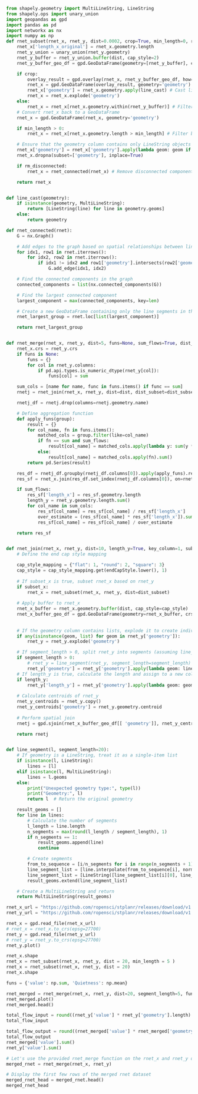 ```python
from shapely.geometry import MultiLineString, LineString
from shapely.ops import unary_union
import geopandas as gpd
import pandas as pd
import networkx as nx
import numpy as np
def rnet_subset(rnet_x, rnet_y, dist=0.0002, crop=True, min_length=0, rm_disconnected=True):
    rnet_x['length_x_original'] = rnet_x.geometry.length
    rnet_y_union = unary_union(rnet_y.geometry)
    rnet_y_buffer = rnet_y_union.buffer(dist, cap_style=2)
    rnet_y_buffer_geo_df = gpd.GeoDataFrame(geometry=[rnet_y_buffer], crs=rnet_y.crs)

    if crop:
        overlay_result = gpd.overlay(rnet_x, rnet_y_buffer_geo_df, how='intersection')
        rnet_x = gpd.GeoDataFrame(overlay_result, geometry='geometry')
        rnet_x['geometry'] = rnet_x.geometry.apply(line_cast) # Cast lines
        rnet_x = rnet_x.explode('geometry')
    else:
        rnet_x = rnet_x[rnet_x.geometry.within(rnet_y_buffer)] # Filter using within
    # Convert rnet_x back to a GeoDataFrame
    rnet_x = gpd.GeoDataFrame(rnet_x, geometry='geometry')

    if min_length > 0:
        rnet_x = rnet_x[rnet_x.geometry.length > min_length] # Filter by length

    # Ensure that the geometry column contains only LineString objects
    rnet_x['geometry'] = rnet_x['geometry'].apply(lambda geom: geom if isinstance(geom, LineString) else None)
    rnet_x.dropna(subset=['geometry'], inplace=True)

    if rm_disconnected:
        rnet_x = rnet_connected(rnet_x) # Remove disconnected components

    return rnet_x


def line_cast(geometry):
    if isinstance(geometry, MultiLineString):
        return [LineString(line) for line in geometry.geoms]
    else:
        return geometry

def rnet_connected(rnet):
    G = nx.Graph()

    # Add edges to the graph based on spatial relationships between line segments
    for idx1, row1 in rnet.iterrows():
        for idx2, row2 in rnet.iterrows():
            if idx1 != idx2 and row1['geometry'].intersects(row2['geometry']):
                G.add_edge(idx1, idx2)

    # Find the connected components in the graph
    connected_components = list(nx.connected_components(G))

    # Find the largest connected component
    largest_component = max(connected_components, key=len)

    # Create a new GeoDataFrame containing only the line segments in the largest connected component
    rnet_largest_group = rnet.loc[list(largest_component)]

    return rnet_largest_group


def rnet_merge(rnet_x, rnet_y, dist=5, funs=None, sum_flows=True, dist_subset=20, **kwargs):
    rnet_x.crs = rnet_y.crs
    if funs is None:
        funs = {}
        for col in rnet_y.columns:
            if pd.api.types.is_numeric_dtype(rnet_y[col]):
                funs[col] = sum

    sum_cols = [name for name, func in funs.items() if func == sum]
    rnetj = rnet_join(rnet_x, rnet_y, dist=dist, dist_subset=dist_subset, **kwargs)

    rnetj_df = rnetj.drop(columns=rnetj.geometry.name)

    # Define aggregation function
    def apply_funs(group):
        result = {}
        for col_name, fn in funs.items():
            matched_cols = group.filter(like=col_name)
            if fn == sum and sum_flows:
                result[col_name] = matched_cols.apply(lambda y: sum(y * group['length_y'])).sum()
            else:
                result[col_name] = matched_cols.apply(fn).sum()
        return pd.Series(result)

    res_df = rnetj_df.groupby(rnetj_df.columns[0]).apply(apply_funs).reset_index()
    res_sf = rnet_x.join(res_df.set_index(rnetj_df.columns[0]), on=rnet_x.index)

    if sum_flows:
        res_sf['length_x'] = res_sf.geometry.length
        length_y = rnet_y.geometry.length.sum()
        for col_name in sum_cols:
            res_sf[col_name] = res_sf[col_name] / res_sf['length_x']
            over_estimate = (res_sf[col_name] * res_sf['length_x']).sum() / (rnet_y[col_name] * length_y).sum()
            res_sf[col_name] = res_sf[col_name] / over_estimate

    return res_sf


def rnet_join(rnet_x, rnet_y, dist=10, length_y=True, key_column=1, subset_x=True, dist_subset=10, segment_length=0, endCapStyle="flat"):
    # Define the end cap style mapping

    cap_style_mapping = {"flat": 1, "round": 2, "square": 3}
    cap_style = cap_style_mapping.get(endCapStyle.lower(), 1)
    
    # If subset_x is true, subset rnet_x based on rnet_y
    if subset_x:
        rnet_x = rnet_subset(rnet_x, rnet_y, dist=dist_subset)
    
    # Apply buffer to rnet_x
    rnet_x_buffer = rnet_x.geometry.buffer(dist, cap_style=cap_style)
    rnet_x_buffer_geo_df = gpd.GeoDataFrame(geometry=rnet_x_buffer, crs=rnet_x.crs)
    
    
    # If the geometry column contains lists, explode it to create individual geometries
    if any(isinstance(geom, list) for geom in rnet_y['geometry']):
        rnet_y = rnet_y.explode('geometry')

    # If segment_length > 0, split rnet_y into segments (assuming line_segment function is defined)
    if segment_length > 0:
        # rnet_y = line_segment(rnet_y, segment_length=segment_length)
        rnet_y['geometry'] = rnet_y['geometry'].apply(lambda geom: line_segment(geom, segment_length=segment_length))
    # If length_y is true, calculate the length and assign to a new column
    if length_y:
        rnet_y['length_y'] = rnet_y['geometry'].apply(lambda geom: geom.length)
        
    # Calculate centroids of rnet_y
    rnet_y_centroids = rnet_y.copy()
    rnet_y_centroids['geometry'] = rnet_y.geometry.centroid
    
    # Perform spatial join
    rnetj = gpd.sjoin(rnet_x_buffer_geo_df[[ 'geometry']], rnet_y_centroids, how='inner', op='intersects')

    return rnetj


def line_segment(l, segment_length=20):
    # If geometry is a LineString, treat it as a single-item list
    if isinstance(l, LineString):
        lines = [l]
    elif isinstance(l, MultiLineString):
        lines = l.geoms
    else:
        print("Unexpected geometry type:", type(l))
        print("Geometry:", l)
        return l  # Return the original geometry

    result_geoms = []
    for line in lines:
        # Calculate the number of segments
        l_length = line.length
        n_segments = max(round(l_length / segment_length), 1)
        if n_segments == 1:
            result_geoms.append(line)
            continue

        # Create segments
        from_to_sequence = [i/n_segments for i in range(n_segments + 1)]
        line_segment_list = [line.interpolate(from_to_sequence[i], normalized=True).coords for i in range(n_segments)]
        line_segment_list = [LineString([line_segment_list[i][0], line_segment_list[i + 1][0]]) for i in range(n_segments - 1)]
        result_geoms.extend(line_segment_list)

    # Create a MultiLineString and return
    return MultiLineString(result_geoms)


```

```python
rnet_x_url = "https://github.com/ropensci/stplanr/releases/download/v1.0.2/rnet_x_ed.geojson"
rnet_y_url = "https://github.com/ropensci/stplanr/releases/download/v1.0.2/rnet_y_ed.geojson"

rnet_x = gpd.read_file(rnet_x_url)
# rnet_x = rnet_x.to_crs(epsg=27700) 
rnet_y = gpd.read_file(rnet_y_url)
# rnet_y = rnet_y.to_crs(epsg=27700) 
rnet_y.plot()

```
```python
rnet_x.shape
rnet_x = rnet_subset(rnet_x, rnet_y, dist = 20, min_length = 5 )
rnet_x = rnet_subset(rnet_x, rnet_y, dist = 20)
rnet_x.shape
```

```python
funs = {'value': np.sum, 'Quietness': np.mean}

rnet_merged = rnet_merge(rnet_x, rnet_y, dist=20, segment_length=5, funs=funs)
rnet_merged.plot()
rnet_merged.head()

total_flow_input = round((rnet_y['value'] * rnet_y['geometry'].length).sum() / 1000)
total_flow_input

total_flow_output = round((rnet_merged['value'] * rnet_merged['geometry'].length).sum() / 1000)
total_flow_output
rnet_merged['value'].sum()
rnet_y['value'].sum()
```

```python
# Let's use the provided rnet_merge function on the rnet_x and rnet_y datasets.
merged_rnet = rnet_merge(rnet_x, rnet_y)

# Display the first few rows of the merged rnet dataset
merged_rnet_head = merged_rnet.head()
merged_rnet_head
```

